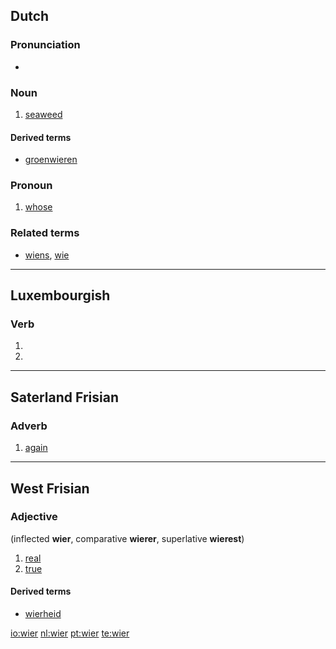 ==Dutch==

===Pronunciation===
* {{audio|Nl-wier.ogg|audio}}

===Noun===
{{infl|nl|noun|g=n}}

# [[seaweed]]

====Derived terms====
* [[groenwieren]]

===Pronoun===
{{infl|nl|pronoun}}

# {{personal|lang=nl}} [[whose]]

===Related terms===
* [[wiens]], [[wie]]

----

==Luxembourgish==

===Verb===
{{infl|lb|verb form}}

# {{conjugation of|sinn||1|s|simple|cond|lang=lb}}
# {{conjugation of|sinn||3|s|simple|cond|lang=lb}}

----

==Saterland Frisian==

===Adverb===
{{infl|stq|adverb}}

# [[again]]

----

==West Frisian==

===Adjective===
{{infl|fy|adjective}} (inflected '''wier''', comparative '''wierer''', superlative '''wierest''')

# [[real]]
# [[true]]

====Derived terms====
* [[wierheid]]

[[io:wier]]
[[nl:wier]]
[[pt:wier]]
[[te:wier]]